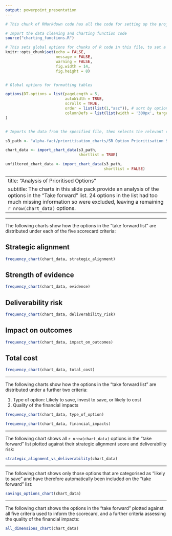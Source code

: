 ```yaml
---
output: powerpoint_presentation
---
```


```r

# This chunk of RMarkdown code has all the code for setting up the project

# Import the data cleaning and charting function code
source("charting_functions.R")

# This sets global options for chunks of R code in this file, to set a standard plot size and suppress output of code and warnings.
knitr::opts_chunk$set(echo = FALSE,
                      message = FALSE,
                      warning = FALSE,
                      fig.width = 14, 
                      fig.height = 8)


# Global options for formatting tables

options(DT.options = list(pageLength = 5,
                          autoWidth = TRUE,
                          scrollX = TRUE, 
                          order = list(list(1,"asc")), # sort by option_ref
                          columnDefs = list(list(width = '300px', targets = 2))) # widen the option_description box
)


# Imports the data from the specified file, then selects the relevant columns

s3_path <- "alpha-fact/prioritisation_charts/SR Option Prioritisation Scorecard v5.xlsm"

chart_data <- import_chart_data(s3_path,
                                shortlist = TRUE)

unfiltered_chart_data <- import_chart_data(s3_path,
                                           shortlist = FALSE)

```

---
title: "Analysis of Prioritised Options"
subtitle: The charts in this slide pack provide an analysis of the options in the “Take forward” list. 24 options in the list had too much missing information so were excluded, leaving a remaining `r nrow(chart_data)` options.
---


---

The following charts show how the options in the “take forward list” are distributed under each of the five scorecard criteria:

## Strategic alignment

```r
frequency_chart(chart_data, strategic_alignment)
```

## Strength of evidence

```r
frequency_chart(chart_data, evidence)
```

## Deliverability risk

```r
frequency_chart(chart_data, deliverability_risk)
```

## Impact on outcomes

``` r

frequency_chart(chart_data, impact_on_outcomes)

```


## Total cost

```r
frequency_chart(chart_data, total_cost)

```

---

The following charts show how the options in the “take forward list” are distributed under a further two criteria:

1) Type of option: Likely to save, invest to save, or likely to cost
2) Quality of the financial impacts

```r
frequency_chart(chart_data, type_of_option)

```

```r
frequency_chart(chart_data, financial_impacts)

```

---

The following chart shows all `r nrow(chart_data)` options in the “take forward” list plotted against their strategic alignment score and deliverability risk:

```r
strategic_alignment_vs_deliverability(chart_data)
```

---

The following chart shows only those options that are categorised as “likely to save” and have therefore automatically been included on the “take forward” list:

```r
savings_options_chart(chart_data)
```

---

The following chart shows the options in the “take forward” plotted against all five criteria used to inform the scorecard, and a further criteria assessing the quality of the financial impacts:

```r
all_dimensions_chart(chart_data)
```

